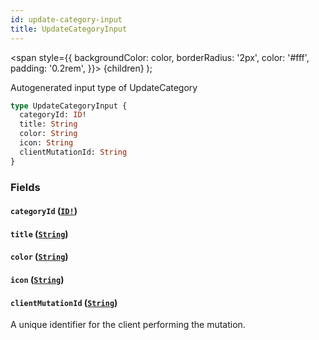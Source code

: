 ```yaml
---
id: update-category-input
title: UpdateCategoryInput
---
```


<span
style={{
      backgroundColor: color,
      borderRadius: '2px',
      color: '#fff',
      padding: '0.2rem',
    }}>
{children}
</span>
);

Autogenerated input type of UpdateCategory

```graphql
type UpdateCategoryInput {
  categoryId: ID!
  title: String
  color: String
  icon: String
  clientMutationId: String
}
```

### Fields

#### `categoryId` ([`ID!`](/api/scalars/id))

#### `title` ([`String`](/api/scalars/string))

#### `color` ([`String`](/api/scalars/string))

#### `icon` ([`String`](/api/scalars/string))

#### `clientMutationId` ([`String`](/api/scalars/string))

A unique identifier for the client performing the mutation.
